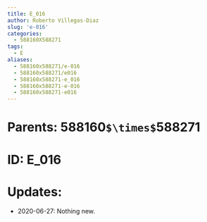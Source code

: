 ```yaml
---
title: E_016
author: Roberto Villegas-Diaz
slug: 'e-016'
categories:
  - 588160X588271
tags:
  - E
aliases:
  - 588160x588271/e-016
  - 588160x588271/e016
  - 588160x588271-e_016
  - 588160x588271-e-016
  - 588160x588271-e016
---
```


# **Parents**: 588160`$\times$`588271
# **ID**: E_016
# **Updates**: 
 - 2020-06-27: Nothing new.
